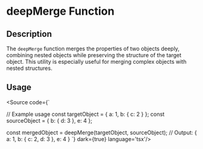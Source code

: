 
<Meta title='Utils/Object/deepMerge' />

# deepMerge Function

## Description

The `deepMerge` function merges the properties of two objects deeply, combining nested objects while preserving the structure of the target object. This utility is especially useful for merging complex objects with nested structures.

## Usage


<Source code={`

// Example usage
const targetObject = { a: 1, b: { c: 2 } };
const sourceObject = { b: { d: 3 }, e: 4 };

const mergedObject = deepMerge(targetObject, sourceObject);
// Output: { a: 1, b: { c: 2, d: 3 }, e: 4 }
`} dark={true} language='tsx'/>
